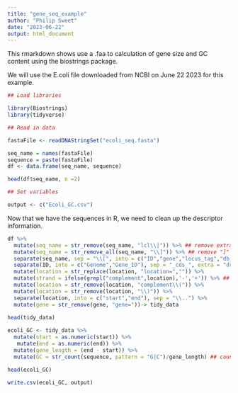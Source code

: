 ```yaml
---
title: "gene_seq_example"
author: "Philip Sweet"
date: "2023-06-22"
output: html_document
---
```


This rmarkdown shows use a .faa to calculation of gene size and GC content using the biostrings package.

We will use the E.coli file downloaded from NCBI on June 22 2023 for this example. 


```r

## Load libraries

library(Biostrings)
library(tidyverse)

## Read in data

fastaFile <- readDNAStringSet("ecoli_seq.fasta")

seq_name = names(fastaFile)
sequence = paste(fastaFile)
df <- data.frame(seq_name, sequence)

head(df$seq_name, n =2)

## Set variables 

output <- c("Ecoli_GC.csv")

```

Now that we have the sequences in R, we need to clean up the descriptor information.


```r

df %>%
  mutate(seq_name = str_remove(seq_name, "lcl\\|")) %>% ## remove extra text
  mutate(seq_name = str_remove_all(seq_name, "\\]")) %>% ## remove "]"
  separate(seq_name, sep = "\\[", into = c("ID","gene","locus_tag","db_ref","protein","protein_id","location","key")) %>% ## split up the descriptor info 
  separate(ID, into = c("Genome","Gene_ID"), sep = "_cds_", extra = "drop") %>% ## Split Genome and Gene Name
  mutate(location = str_replace(location, "location=","")) %>%
  mutate(strand = ifelse(grepl("complement",location),'-','+')) %>% ## mark gene direction
  mutate(location = str_remove(location, "complement\\(")) %>%
  mutate(location = str_remove(location, "\\)")) %>%
  separate(location, into = c("start","end"), sep = "\\..") %>%
  mutate(gene = str_remove(gene, "gene="))-> tidy_data
  
head(tidy_data)

```

```r

ecoli_GC <- tidy_data %>%
  mutate(start = as.numeric(start)) %>%
   mutate(end = as.numeric(end)) %>%
  mutate(gene_length = (end - start)) %>%
  mutate(GC = str_count(sequence, pattern = "G|C")/gene_length) ## count GC and divide by length

head(ecoli_GC)

write.csv(ecoli_GC, output)
  
```